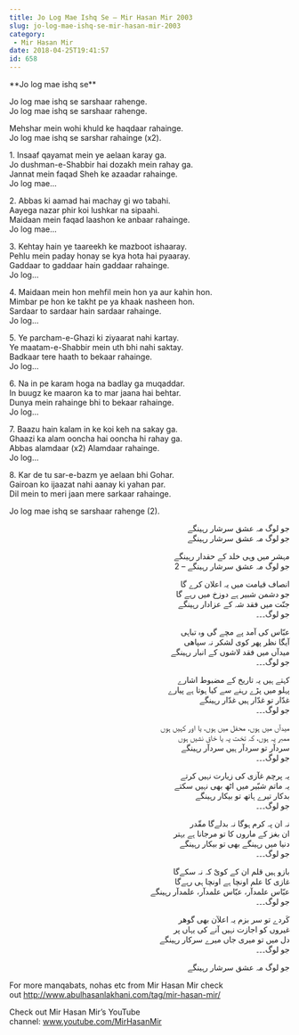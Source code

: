 ```yaml
---
title: Jo Log Mae Ishq Se – Mir Hasan Mir 2003
slug: jo-log-mae-ishq-se-mir-hasan-mir-2003
category:
 - Mir Hasan Mir
date: 2018-04-25T19:41:57
id: 658
---
```


<p>**Jo log mae ishq se**</p>
<p><div class="one_half"></p>
<p>Jo log mae ishq se sarshaar rahenge.<br />
Jo log mae ishq se sarshaar rahenge.</p>
<p>Mehshar mein wohi khuld ke haqdaar rahainge.<br />
Jo log mae ishq se sarshar rahainge (x2).</p>
<p>1. Insaaf qayamat mein ye aelaan karay ga.<br />
Jo dushman-e-Shabbir hai dozakh mein rahay ga.<br />
Jannat mein faqad Sheh ke azaadar rahainge.<br />
Jo log mae…</p>
<p>2. Abbas ki aamad hai machay gi wo tabahi.<br />
Aayega nazar phir koi lushkar na sipaahi.<br />
Maidaan mein faqad laashon ke anbaar rahainge.<br />
Jo log mae…</p>
<p>3. Kehtay hain ye taareekh ke mazboot ishaaray.<br />
Pehlu mein paday honay se kya hota hai pyaaray.<br />
Gaddaar to gaddaar hain gaddaar rahainge.<br />
Jo log…</p>
<p>4. Maidaan mein hon mehfil mein hon ya aur kahin hon.<br />
Mimbar pe hon ke takht pe ya khaak nasheen hon.<br />
Sardaar to sardaar hain sardaar rahainge.<br />
Jo log…</p>
<p>5. Ye parcham-e-Ghazi ki ziyaarat nahi kartay.<br />
Ye maatam-e-Shabbir mein uth bhi nahi saktay.<br />
Badkaar tere haath to bekaar rahainge.<br />
Jo log…</p>
<p>6. Na in pe karam hoga na badlay ga muqaddar.<br />
In buugz ke maaron ka to mar jaana hai behtar.<br />
Dunya mein rahainge bhi to bekaar rahainge.<br />
Jo log…</p>
<p>7. Baazu hain kalam in ke koi keh na sakay ga.<br />
Ghaazi ka alam ooncha hai ooncha hi rahay ga.<br />
Abbas alamdaar (x2) Alamdaar rahainge.<br />
Jo log…</p>
<p>8. Kar de tu sar-e-bazm ye aelaan bhi Gohar.<br />
Gairoan ko ijaazat nahi aanay ki yahan par.<br />
Dil mein to meri jaan mere sarkaar rahainge.</p>
<p>Jo log mae ishq se sarshaar rahenge (2).</p>
<p></div></p>
<p><div class="one_half last"></p>
<div class="urdu-column">
<p style="text-align: right;">جو لوگ مہ عشق سرشار رہینگے<br />
جو لوگ مہ عشق سرشار رہینگے</p>
<p style="text-align: right;">مہشر میں وہی خلد کے حقدار رہینگے<br />
جو لوگ مہ عشق سرشار رہینگے – 2</p>
<p style="text-align: right;">انصاف قیامت میں یہ اعلان کرے گا<br />
جو دشمن شبیر ہے دوزخ میں رہے گا<br />
جنّت میں فقد شہ کے عزادار رہینگے<br />
جو لوگ۔۔۔</p>
<p style="text-align: right;">عبّاس کی آمد پے مچے گی وہ تباہی<br />
آیگا نظر پھر کوی لشکر نہ سپاھی<br />
میدآں میں فقد لاشوں کے انبار رہینگے<br />
جو لوگ۔۔۔</p>
<p style="text-align: right;">کہتے ہیں یہ تاریخ کے مضبوط اشارے<br />
پہلو میں پڑے رہنے سے کیا ہوتا ہے پیارے<br />
غدّار تو غدّار ہیں غدّار رہینگے<br />
جو لوگ۔۔۔</p>
<p style="text-align: right;">میدآں میں ہوں، محفل میں ہوں، یا اور کہیں ہوں<br />
ممبر پہ ہوں، کہ تخت پہ یا خاق نشیں ہوں<br />
سردآر تو سردآر ہیں سردآر رہینگے<br />
جو لوگ۔۔۔</p>
<p style="text-align: right;">یہ پرچم غآزی کی زیارت نہیں کرتے<br />
یہ ماتم شبّیر میں اٹھ بھی نہیں سکتے<br />
بدکار تیرے ہاتھ تو بیکار رہینگے<br />
جو لوگ۔۔۔</p>
<p style="text-align: right;">نہ ان پہ کرم ہوگا نہ بدلےگا مقّدر<br />
ان بغز کے ماروں کا تو مرجانا ہے بہتر<br />
دنیا میں رہینگے بھی تو بیکار رہینگے<br />
جو لوگ۔۔۔</p>
<p style="text-align: right;">بازو ہیں قلم ان کے کویْ کہ نہ سکےگا<br />
غازی کا علم اونچا ہے اونچا ہی رہےگا<br />
عبّاس علمدآر، عبّاس علمدآر، علمدآر رہینگے<br />
جو لوگ۔۔۔</p>
<p style="text-align: right;">کَردے تو سر بزم یہ اعلآن بھی گوھر<br />
غیروں کو اجازت نہیں آنے کی یہاں پر<br />
دل میں تو میری جاں میرے سرکار رہینگے<br />
جو لوگ۔۔۔</p>
<p style="text-align: right;">جو لوگ مہ عشق سرشار رہینگے</p>
</div>
<p></div><div class="clear"></div></p>
<p>For more manqabats, nohas etc from Mir Hasan Mir check out <a href="http://www.abulhasanlakhani.com/tag/mir-hasan-mir/">http://www.abulhasanlakhani.com/tag/mir-hasan-mir/</a></p>
<p>Check out Mir Hasan Mir’s YouTube channel: <a href="http://www.youtube.com/MirHasanMir">www.youtube.com/MirHasanMir</a></p>